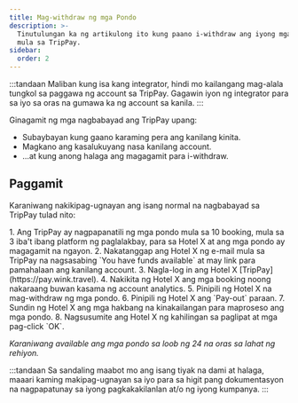 ```yaml
---
title: Mag-withdraw ng mga Pondo
description: >-
  Tinutulungan ka ng artikulong ito kung paano i-withdraw ang iyong mga pondo
  mula sa TripPay.
sidebar:
  order: 2
---
```


:::tandaan
Maliban kung isa kang integrator, hindi mo kailangang mag-alala tungkol sa paggawa ng account sa TripPay. Gagawin iyon ng integrator para sa iyo sa oras na gumawa ka ng account sa kanila.
:::

Ginagamit ng mga nagbabayad ang TripPay upang:

* Subaybayan kung gaano karaming pera ang kanilang kinita.
* Magkano ang kasalukuyang nasa kanilang account.
* ...at kung anong halaga ang magagamit para i-withdraw.

## Paggamit

Karaniwang nakikipag-ugnayan ang isang normal na nagbabayad sa TripPay tulad nito:

<Steps>
  1. Ang TripPay ay nagpapanatili ng mga pondo mula sa 10 booking, mula sa 3 iba't ibang platform ng paglalakbay, para sa Hotel X at ang mga pondo ay magagamit na ngayon.
  2. Nakatanggap ang Hotel X ng e-mail mula sa TripPay na nagsasabing `You have funds available` at may link para pamahalaan ang kanilang account.
  3. Nagla-log in ang Hotel X [TripPay](https://pay.wink.travel).
  4. Nakikita ng Hotel X ang mga booking noong nakaraang buwan kasama ng account analytics.
  5. Pinipili ng Hotel X na mag-withdraw ng mga pondo.
  6. Pinipili ng Hotel X ang `Pay-out` paraan.
  7. Sundin ng Hotel X ang mga hakbang na kinakailangan para maproseso ang mga pondo.
  8. Nagsusumite ang Hotel X ng kahilingan sa paglipat at mga pag-click `OK`.
</Steps>


*Karaniwang available ang mga pondo sa loob ng 24 na oras sa lahat ng rehiyon.*

:::tandaan
Sa sandaling maabot mo ang isang tiyak na dami at halaga, maaari kaming makipag-ugnayan sa iyo para sa higit pang dokumentasyon na nagpapatunay sa iyong pagkakakilanlan at/o ng iyong kumpanya.
:::

